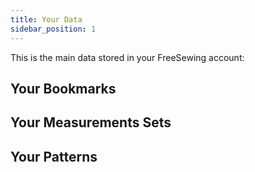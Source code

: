 ```yaml
---
title: Your Data
sidebar_position: 1
---
```



<DocusaurusDoc>
  <RoleBlock user>
    This is the main data stored in your FreeSewing account:

## Your Bookmarks

<Bookmarks Link={Link} />

## Your Measurements Sets

<Sets Link={Link} />

## Your Patterns

<Patterns Link={Link} />

  </RoleBlock>
</DocusaurusDoc>
